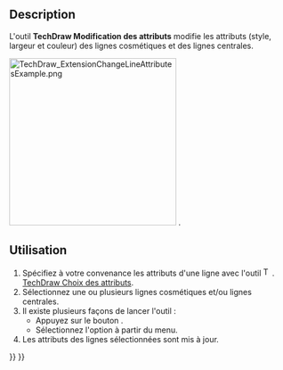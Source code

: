 <languages/>

{{Docnav/fr
|[[TechDraw_ExtensionSelectLineAttributes/fr|Choix des attributs]]
|[[TechDraw_ExtensionExtendLine/fr|Prolonger]]
|[[TechDraw_Workbench/fr|Atelier TechDraw]]
|IconL=TechDraw_ExtensionSelectLineAttributes.svg
|IconR=TechDraw_ExtensionExtendLine.svg
|IconC=Workbench_TechDraw.svg
}}

{{GuiCommand/fr
|Name=TechDraw ExtensionChangeLineAttributes
|Name/fr=TechDraw Modification des attributs
|MenuLocation=TechDraw → Extensions : attributs/modifications → Modifier les attributs de la ligne
|Workbenches=[[TechDraw_Workbench/fr|TechDraw]]
|Shortcut=
|Version=0.20
|SeeAlso=[[TechDraw_ExtensionSelectLineAttributes/fr|TechDraw Choix des attributs]]
}}

<span id="Description"></span>
== Description ==

L'outil '''TechDraw Modification des attributs''' modifie les attributs (style, largeur et couleur) des lignes cosmétiques et des lignes centrales.

[[Image:TechDraw_ExtensionChangeLineAttributesExample.png|300px]]
{{Caption|Sur les lignes centrales de droite, les attributs de la ligne ont été mis à jour : style&#61;Tiret point, largeur&#61;Fin et couleur&#61;Bleu}}.

<span id="Usage"></span>
==Utilisation==

# Spécifiez à votre convenance les attributs d'une ligne avec l'outil [[Image:TechDraw_ExtensionSelectLineAttributes.svg|16px]]. [[TechDraw_ExtensionSelectLineAttributes/fr|TechDraw Choix des attributs]].
# Sélectionnez une ou plusieurs lignes cosmétiques et/ou lignes centrales.
# Il existe plusieurs façons de lancer l'outil :
#* Appuyez sur le bouton {{Button|[[Image:TechDraw_ExtensionChangeLineAttributes.svg|16px]] [[TechDraw_ExtensionChangeLineAttributes/fr|Modifier les attributs de lignes]]}}.
#* Sélectionnez l'option {{MenuCommand|TechDraw → Extensions : attributs/modifications → [[Image:TechDraw_ExtensionChangeLineAttributes.svg|16px]] Modifier les attributs de lignes}} à partir du menu.
# Les attributs des lignes sélectionnées sont mis à jour.


{{Docnav/fr
|[[TechDraw_ExtensionSelectLineAttributes/fr|Choix des attributs]]
|[[TechDraw_ExtensionExtendLine/fr|Prolonger]]
|[[TechDraw_Workbench/fr|Atelier TechDraw]]
|IconL=TechDraw_ExtensionSelectLineAttributes.svg
|IconR=TechDraw_ExtensionExtendLine.svg
|IconC=Workbench_TechDraw.svg
}}

{{TechDraw_Tools_navi{{#translation:}}}}
{{Userdocnavi{{#translation:}}}}